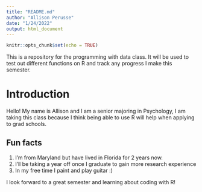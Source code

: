 ```yaml
---
title: "README.md"
author: "Allison Perusse"
date: "1/24/2022"
output: html_document
---
```


```r
knitr::opts_chunk$set(echo = TRUE)
```
This is a repository for the programming with data class. It will be used to test out different functions on R and track any progress I make this semester.

# **Introduction**

 Hello! My name is Allison and I am a senior majoring in Psychology, I am taking this class because I think being able to use R will help when applying to grad schools.

## **Fun facts**

1. I'm from Maryland but have lived in Florida for 2 years now.
1. I'll be taking a year off once I graduate to gain more research experience
1. In my free time I paint and play guitar :)


 I look forward to a great semester and learning about coding with R!
